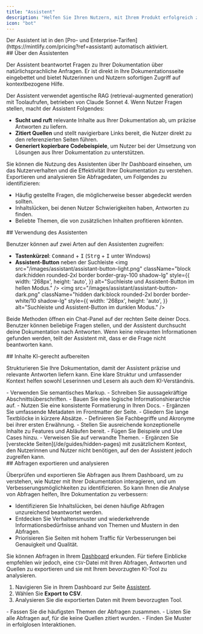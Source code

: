 ```yaml
---
title: "Assistent"
description: "Helfen Sie Ihren Nutzern, mit Ihrem Produkt erfolgreich zu sein und Antworten schneller zu finden"
icon: "bot"
---
```


<Info>
  Der Assistent ist in den [Pro- und Enterprise-Tarifen](https://mintlify.com/pricing?ref=assistant) automatisch aktiviert.
</Info>

<div id="about-the-assistant">
  ## Über den Assistenten
</div>

Der Assistent beantwortet Fragen zu Ihrer Dokumentation über natürlichsprachliche Anfragen. Er ist direkt in Ihre Dokumentationsseite eingebettet und bietet Nutzerinnen und Nutzern sofortigen Zugriff auf kontextbezogene Hilfe.

Der Assistent verwendet agentische RAG (retrieval-augmented generation) mit Toolaufrufen, betrieben von Claude Sonnet 4. Wenn Nutzer Fragen stellen, macht der Assistent Folgendes:

- **Sucht und ruft** relevante Inhalte aus Ihrer Dokumentation ab, um präzise Antworten zu liefern.
- **Zitiert Quellen** und stellt navigierbare Links bereit, die Nutzer direkt zu den referenzierten Seiten führen.
- **Generiert kopierbare Codebeispiele**, um Nutzer bei der Umsetzung von Lösungen aus Ihrer Dokumentation zu unterstützen.

Sie können die Nutzung des Assistenten über Ihr Dashboard einsehen, um das Nutzerverhalten und die Effektivität Ihrer Dokumentation zu verstehen. Exportieren und analysieren Sie Abfragedaten, um Folgendes zu identifizieren:

- Häufig gestellte Fragen, die möglicherweise besser abgedeckt werden sollten.
- Inhaltslücken, bei denen Nutzer Schwierigkeiten haben, Antworten zu finden.
- Beliebte Themen, die von zusätzlichen Inhalten profitieren könnten.

<div id="using-the-assistant">
  ## Verwendung des Assistenten
</div>

Benutzer können auf zwei Arten auf den Assistenten zugreifen:

- **Tastenkürzel**: <kbd>Command</kbd> + <kbd>I</kbd> (<kbd>Strg</kbd> + <kbd>I</kbd> unter Windows)
- **Assistent-Button** neben der Suchleiste
  <img
    src="/images/assistant/assistant-button-light.png"
    className="block dark:hidden rounded-2xl border border-gray-100 shadow-lg"
    style={{
    width: '268px',
    height: 'auto',
  }}
    alt="Suchleiste und Assistent-Button im hellen Modus."
  />
  <img
    src="/images/assistant/assistant-button-dark.png"
    className="hidden dark:block rounded-2xl border border-white/10 shadow-lg"
    style={{
    width: '268px',
    height: 'auto',
  }}
    alt="Suchleiste und Assistent-Button im dunklen Modus."
  />

Beide Methoden öffnen ein Chat-Panel auf der rechten Seite deiner Docs. Benutzer können beliebige Fragen stellen, und der Assistent durchsucht deine Dokumentation nach Antworten. Wenn keine relevanten Informationen gefunden werden, teilt der Assistent mit, dass er die Frage nicht beantworten kann.

<div id="making-content-ai-ingestible">
  ## Inhalte KI-gerecht aufbereiten
</div>

Strukturieren Sie Ihre Dokumentation, damit der Assistent präzise und relevante Antworten liefern kann. Eine klare Struktur und umfassender Kontext helfen sowohl Leserinnen und Lesern als auch dem KI-Verständnis.

<Card title="Struktur und Organisation">
  - Verwenden Sie semantisches Markup.
  - Schreiben Sie aussagekräftige Abschnittsüberschriften.
  - Bauen Sie eine logische Informationshierarchie auf.
  - Nutzen Sie eine konsistente Formatierung in Ihren Docs.
  - Ergänzen Sie umfassende Metadaten im Frontmatter der Seite.
  - Gliedern Sie lange Textblöcke in kürzere Absätze.
</Card>

<Card title="Kontext">
  - Definieren Sie Fachbegriffe und Akronyme bei ihrer ersten Erwähnung.
  - Stellen Sie ausreichende konzeptionelle Inhalte zu Features und Abläufen bereit.
  - Fügen Sie Beispiele und Use Cases hinzu.
  - Verweisen Sie auf verwandte Themen.
  - Ergänzen Sie [versteckte Seiten](/de/guides/hidden-pages) mit zusätzlichem Kontext, den Nutzerinnen und Nutzer nicht benötigen, auf den der Assistent jedoch zugreifen kann.
</Card>

<div id="exporting-and-analyzing-queries">
  ## Abfragen exportieren und analysieren
</div>

Überprüfen und exportieren Sie Abfragen aus Ihrem Dashboard, um zu verstehen, wie Nutzer mit Ihrer Dokumentation interagieren, und um Verbesserungsmöglichkeiten zu identifizieren. So kann Ihnen die Analyse von Abfragen helfen, Ihre Dokumentation zu verbessern:

- Identifizieren Sie Inhaltslücken, bei denen häufige Abfragen unzureichend beantwortet werden.
- Entdecken Sie Verhaltensmuster und wiederkehrende Informationsbedürfnisse anhand von Themen und Mustern in den Abfragen.
- Priorisieren Sie Seiten mit hohem Traffic für Verbesserungen bei Genauigkeit und Qualität.

Sie können Abfragen in Ihrem [Dashboard](https://dashboard.mintlify.com/products/assistant) erkunden. Für tiefere Einblicke empfehlen wir jedoch, eine `CSV`-Datei mit Ihren Abfragen, Antworten und Quellen zu exportieren und sie mit Ihrem bevorzugten KI-Tool zu analysieren.

1. Navigieren Sie in Ihrem Dashboard zur Seite [Assistent](https://dashboard.mintlify.com/products/assistant).
2. Wählen Sie **Export to CSV**.
3. Analysieren Sie die exportierten Daten mit Ihrem bevorzugten Tool.

<Card title="Beispielhafte Analyseaufforderungen">
  - Fassen Sie die häufigsten Themen der Abfragen zusammen.
  - Listen Sie alle Abfragen auf, für die keine Quellen zitiert wurden.
  - Finden Sie Muster in erfolglosen Interaktionen.
</Card>
